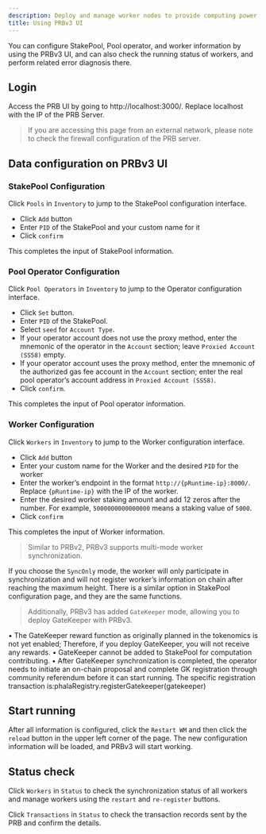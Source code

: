 ```yaml
---
description: Deploy and manage worker nodes to provide computing power on Phala Network.
title: Using PRBv3 UI
---
```



You can configure StakePool, Pool operator, and worker information by using the PRBv3 UI, and can also check the running status of workers, and perform related error diagnosis there.

## Login

Access the PRB UI by going to http://localhost:3000/. Replace localhost with the IP of the PRB Server.

> If you are accessing this page from an external network, please note to check the firewall configuration of the PRB server.

## Data configuration on PRBv3 UI

### StakePool Configuration

Click `Pools` in `Inventory` to jump to the StakePool configuration interface.

* Click `Add` button
* Enter `PID` of the StakePool and your custom name for it
* Click `confirm`

This completes the input of StakePool information.

### Pool Operator Configuration

Click `Pool Operators` in `Inventory` to jump to the Operator configuration interface.

* Click `Set` button.
* Enter `PID` of the StakePool.
* Select `seed` for `Account Type`.
* If your operator account does not use the proxy method, enter the mnemonic of the operator in the `Account` section; leave `Proxied Account (SS58)` empty.
* If your operator account uses the proxy method, enter the mnemonic of the authorized gas fee account in the `Account` section; enter the real pool operator’s account address in `Proxied Account (SS58)`.
* Click `confirm`.

This completes the input of Pool operator information.

### Worker Configuration

Click `Workers` in `Inventory` to jump to the Worker configuration interface.

* Click `Add` button
* Enter your custom name for the Worker and the desired `PID` for the worker
* Enter the worker’s endpoint in the format `http://{pRuntime-ip}:8000/`. Replace `{pRuntime-ip}` with the IP of the worker.
* Enter the desired worker staking amount and add 12 zeros after the number. For example, `5000000000000000` means a staking value of `5000`.
* Click `confirm`

This completes the input of Worker information.

> Similar to PRBv2, PRBv3 supports multi-mode worker synchronization.

If you choose the `SyncOnly` mode, the worker will only participate in synchronization and will not register worker’s information on chain after reaching the maximum height. There is a similar option in StakePool configuration page, and they are the same functions.

> Additionally, PRBv3 has added `GateKeeper` mode, allowing you to deploy GateKeeper with PRBv3.

• The GateKeeper reward function as originally planned in the tokenomics is not yet enabled; Therefore, if you deploy GateKeeper, you will not receive any rewards. • GateKeeper cannot be added to StakePool for computation contributing. • After GateKeeper synchronization is completed, the operator needs to initiate an on-chain proposal and complete GK registration through community referendum before it can start running. The specific registration transaction is:phalaRegistry.registerGatekeeper(gatekeeper)

## Start running

After all information is configured, click the `Restart WM` and then click the `reload` button in the upper left corner of the page. The new configuration information will be loaded, and PRBv3 will start working.

## Status check

Click `Workers` in `Status` to check the synchronization status of all workers and manage workers using the `restart` and `re-register` buttons.

Click `Transactions` in `Status` to check the transaction records sent by the PRB and confirm the details.
